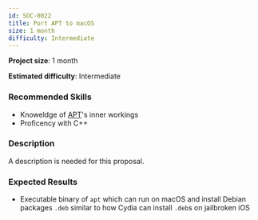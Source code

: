 ```yaml
---
id: SOC-0022
title: Port APT to macOS
size: 1 month
difficulty: Intermediate
---
```



**Project size**: 1 month

**Estimated difficulty**: Intermediate

### Recommended Skills

-   Knoweldge of [APT](https://en.wikipedia.org/wiki/APT_(software))'s inner workings
-   Proficency with C++

### Description

<Aside type="caution" title="Description Needed">
    A description is needed for this proposal.
</Aside>

### Expected Results

-   Executable binary of `apt` which can run on macOS and install Debian packages `.deb` similar to how Cydia can install `.deb`s on jailbroken iOS
